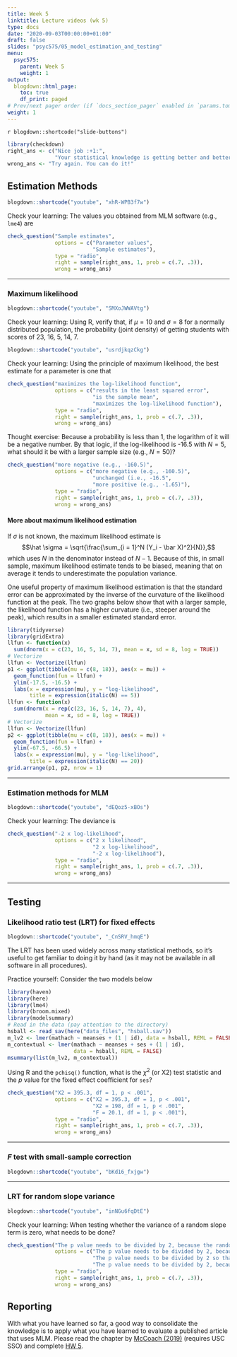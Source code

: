 ```yaml
---
title: Week 5
linktitle: Lecture videos (wk 5)
type: docs
date: "2020-09-03T00:00:00+01:00"
draft: false
slides: "psyc575/05_model_estimation_and_testing"
menu:
  psyc575:
    parent: Week 5
    weight: 1
output:
  blogdown::html_page:
    toc: true
    df_print: paged
# Prev/next pager order (if `docs_section_pager` enabled in `params.toml`)
weight: 1
---
```


`r blogdown::shortcode("slide-buttons")`

```r
library(checkdown)
right_ans <- c("Nice job :+1:", 
               "Your statistical knowledge is getting better and better :+1:")
wrong_ans <- "Try again. You can do it!"
```

## Estimation Methods

```r
blogdown::shortcode("youtube", "xhR-WPB3f7w")
```

Check your learning: The values you obtained from MLM software (e.g., `lme4`) are

```r
check_question("Sample estimates", 
               options = c("Parameter values", 
                           "Sample estimates"), 
               type = "radio", 
               right = sample(right_ans, 1, prob = c(.7, .3)), 
               wrong = wrong_ans)
```

***

### Maximum likelihood

```r
blogdown::shortcode("youtube", "SMXoJWWAVtg")
```

Check your learning: Using R, verify that, if $\mu = 10$ and $\sigma = 8$ for a normally distributed population, the probability (joint density) of getting students with scores of 23, 16, 5, 14, 7. 

```r
blogdown::shortcode("youtube", "usrdjkqzCkg")
```

Check your learning: Using the principle of maximum likelihood, the best estimate for a parameter is one that

```r
check_question("maximizes the log-likelihood function", 
               options = c("results in the least squared error", 
                           "is the sample mean", 
                           "maximizes the log-likelihood function"), 
               type = "radio", 
               right = sample(right_ans, 1, prob = c(.7, .3)), 
               wrong = wrong_ans)
```

Thought exercise: Because a probability is less than 1, the logarithm of it will be a negative number. By that logic, if the log-likelihood is -16.5 with $N = 5$, what should it be with a larger sample size (e.g., $N = 50$)?

```r
check_question("more negative (e.g., -160.5)", 
               options = c("more negative (e.g., -160.5)", 
                           "unchanged (i.e., -16.5", 
                           "more positive (e.g., -1.65)"), 
               type = "radio", 
               right = sample(right_ans, 1, prob = c(.7, .3)), 
               wrong = wrong_ans)
```

#### More about maximum likelihood estimation

If $\sigma$ is not known, the maximum likelihood estimate is
$$\hat \sigma = \sqrt{\frac{\sum_{i = 1}^N (Y_i - \bar X)^2}{N}},$$
which uses $N$ in the denominator instead of $N - 1$. Because of this, in small sample, maximum likelihood estimate tends to be biased, meaning that on average it tends to underestimate the population variance. 

One useful property of maximum likelihood estimation is that the standard error can be approximated by the inverse of the curvature of the likelihood function at the peak. The two graphs below show that with a larger sample, the likelihood function has a higher curvature (i.e., steeper around the peak), which results in a smaller estimated standard error. 

```r
library(tidyverse)
library(gridExtra)
llfun <- function(x) 
  sum(dnorm(x = c(23, 16, 5, 14, 7), mean = x, sd = 8, log = TRUE))
# Vectorize
llfun <- Vectorize(llfun)
p1 <- ggplot(tibble(mu = c(8, 18)), aes(x = mu)) + 
  geom_function(fun = llfun) + 
  ylim(-17.5, -16.5) + 
  labs(x = expression(mu), y = "log-likelihood", 
       title = expression(italic(N) == 5))
llfun <- function(x) 
  sum(dnorm(x = rep(c(23, 16, 5, 14, 7), 4), 
            mean = x, sd = 8, log = TRUE))
# Vectorize
llfun <- Vectorize(llfun)
p2 <- ggplot(tibble(mu = c(8, 18)), aes(x = mu)) + 
  geom_function(fun = llfun) + 
  ylim(-67.5, -66.5) + 
  labs(x = expression(mu), y = "log-likelihood", 
       title = expression(italic(N) == 20))
grid.arrange(p1, p2, nrow = 1)
```


***

### Estimation methods for MLM

```r
blogdown::shortcode("youtube", "dEQoz5-xBOs")
```

Check your learning: The deviance is

```r
check_question("-2 x log-likelihood", 
               options = c("2 x likelihood", 
                           "2 x log-likelihood", 
                           "-2 x log-likelihood"), 
               type = "radio", 
               right = sample(right_ans, 1, prob = c(.7, .3)), 
               wrong = wrong_ans)
```

***

## Testing

### Likelihood ratio test (LRT) for fixed effects

```r
blogdown::shortcode("youtube", "_CnSRV_hmqE")
```

The LRT has been used widely across many statistical methods, so it's useful to get familiar to doing it by hand (as it may not be available in all software in all procedures).

Practice yourself: Consider the two models below

```r
library(haven)
library(here)
library(lme4)
library(broom.mixed)
library(modelsummary)
# Read in the data (pay attention to the directory)
hsball <- read_sav(here("data_files", "hsball.sav"))
m_lv2 <- lmer(mathach ~ meanses + (1 | id), data = hsball, REML = FALSE)
m_contextual <- lmer(mathach ~ meanses + ses + (1 | id), 
                     data = hsball, REML = FALSE)
msummary(list(m_lv2, m_contextual))
```

Using R and the `pchisq()` function, what is the $\chi^2$ (or X2) test statistic and the $p$ value for the fixed effect coefficient for `ses`?

```r
check_question("X2 = 395.3, df = 1, p < .001", 
               options = c("X2 = 395.3, df = 1, p < .001", 
                           "X2 = 198, df = 1, p < .001", 
                           "F = 20.1, df = 1, p < .001"), 
               type = "radio", 
               right = sample(right_ans, 1, prob = c(.7, .3)), 
               wrong = wrong_ans)
```

***

### $F$ test with small-sample correction

```r
blogdown::shortcode("youtube", "bKd16_fxjgw")
```

***

### LRT for random slope variance

```r
blogdown::shortcode("youtube", "inNGu6fqDtE")
```

Check your learning: When testing whether the variance of a random slope term is zero, what needs to be done?

```r
check_question("The p value needs to be divided by 2, because the random slope variance can only be zero or positive", 
               options = c("The p value needs to be divided by 2, because the random slope variance can only be zero or positive", 
                           "The p value needs to be divided by 2 so that the results will be a two-tailed test", 
                           "The p value needs to be divided by 2, because it is a two degrees of freedom test"), 
               type = "radio", 
               right = sample(right_ans, 1, prob = c(.7, .3)), 
               wrong = wrong_ans)
```

## Reporting

With what you have learned so far, a good way to consolidate the knowledge is to apply what you have learned to evaluate a published article that uses MLM. Please read the chapter by [McCoach (2019)](https://www-taylorfrancis-com.libproxy2.usc.edu/books/e/9781315755649/chapters/10.4324/9781315755649-22) (requires USC SSO) and complete [HW 5](../homework-5). 
